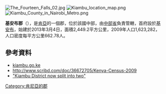 [[Image:The_Fourteen_Falls_02.jpg|right]]
[[Image:Kiambu_location_map.png|right]]
[[Image:Kiambu_County_in_Nairobi_Metro.png|thumb]]

'''基安布郡'''（{{lang-sw|Kaunti ya Kiambu}}），是[[肯亞|肯亞]]的一個郡，位於該國中部，由[[中部省_(肯尼亞)|中部省]]負責管轄，首府設於[[基安布|基安布]]，始建於2013年3月4日，面積2,449.2平方公里，2009年人口1,623,282，人口密度每平方公里662.78人。

==參考資料==
* [http://www.kiambu.go.ke/ kiambu.go.ke] {{Wayback|url=http://www.kiambu.go.ke/ |date=20130808010337 }}
* http://www.scribd.com/doc/36672705/Kenya-Census-2009 {{Wayback|url=http://www.scribd.com/doc/36672705/Kenya-Census-2009 |date=20180131132616 }}
* [https://web.archive.org/web/20070927041300/http://www.kbc.co.ke/story.asp?ID=40986 "Kiambu District now split into two"]

{{coord|1|10|S|36|50|E|type:adm2nd_source:kolossus-itwiki|display=title}}

{{Kenya-geo-stub}}
[[Category:肯尼亞的郡|Category:肯尼亞的郡]]